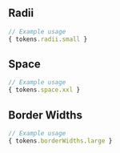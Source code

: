
## Radii
```js
// Example usage
{ tokens.radii.small }
```
<TokenList namespace="radii" />

## Space
```js
// Example usage
{ tokens.space.xxl }
```
<TokenList namespace="space" />

## Border Widths
```js
// Example usage
{ tokens.borderWidths.large }
```
<TokenList namespace="borderWidths" />
